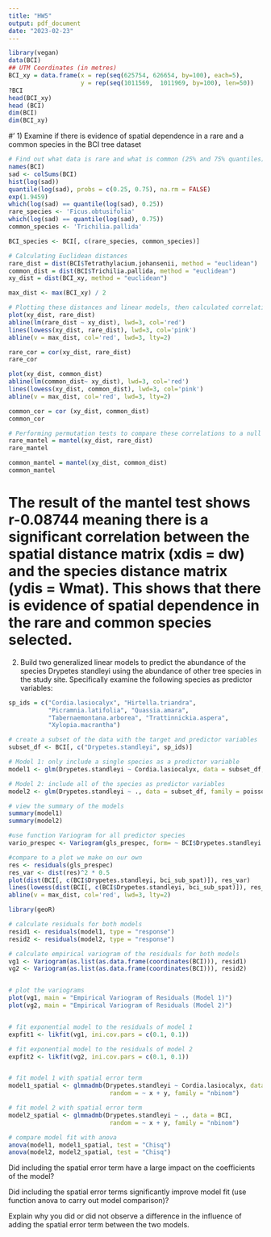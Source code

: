 ```yaml
---
title: "HW5"
output: pdf_document
date: "2023-02-23"
---
```


```r
library(vegan)
data(BCI)
## UTM Coordinates (in metres)
BCI_xy = data.frame(x = rep(seq(625754, 626654, by=100), each=5), 
                    y = rep(seq(1011569,  1011969, by=100), len=50))
?BCI
head(BCI_xy)
head (BCI)
dim(BCI)
dim(BCI_xy)

```

#' 1) Examine if there is evidence of spatial dependence in a rare and a common species in the BCI tree dataset

```r
# Find out what data is rare and what is common (25% and 75% quantiles)
names(BCI)
sad <- colSums(BCI)
hist(log(sad))
quantile(log(sad), probs = c(0.25, 0.75), na.rm = FALSE)
exp(1.9459)
which(log(sad) == quantile(log(sad), 0.25))
rare_species <- 'Ficus.obtusifolia'
which(log(sad) == quantile(log(sad), 0.75))
common_species <- 'Trichilia.pallida'

BCI_species <- BCI[, c(rare_species, common_species)]

# Calculating Euclidean distances
rare_dist = dist(BCI$Tetrathylacium.johansenii, method = "euclidean")
common_dist = dist(BCI$Trichilia.pallida, method = "euclidean")
xy_dist = dist(BCI_xy, method = "euclidean")

max_dist <- max(BCI_xy) / 2

# Plotting these distances and linear models, then calculated correlations
plot(xy_dist, rare_dist)
abline(lm(rare_dist ~ xy_dist), lwd=3, col='red')
lines(lowess(xy_dist, rare_dist), lwd=3, col='pink')
abline(v = max_dist, col='red', lwd=3, lty=2)

rare_cor = cor(xy_dist, rare_dist)
rare_cor

plot(xy_dist, common_dist)
abline(lm(common_dist~ xy_dist), lwd=3, col='red')
lines(lowess(xy_dist, common_dist), lwd=3, col='pink')
abline(v = max_dist, col='red', lwd=3, lty=2)

common_cor = cor (xy_dist, common_dist)
common_cor

# Performing permutation tests to compare these correlations to a null distribution
rare_mantel = mantel(xy_dist, rare_dist)
rare_mantel

common_mantel = mantel(xy_dist, common_dist)
common_mantel
```
# The result of the mantel test shows r-0.08744 meaning there is a significant correlation between the spatial distance matrix (xdis = dw) and the species distance matrix (ydis = Wmat). This shows that there is evidence of spatial dependence in the rare and common species selected.

2) Build two generalized linear models to predict the abundance of the species Drypetes standleyi using the abundance of other tree species in the study site. Specifically examine the following species as predictor variables:

```r
sp_ids = c("Cordia.lasiocalyx", "Hirtella.triandra",
           "Picramnia.latifolia", "Quassia.amara",
           "Tabernaemontana.arborea", "Trattinnickia.aspera", 
           "Xylopia.macrantha")

# create a subset of the data with the target and predictor variables
subset_df <- BCI[, c("Drypetes.standleyi", sp_ids)]

# Model 1: only include a single species as a predictor variable
model1 <- glm(Drypetes.standleyi ~ Cordia.lasiocalyx, data = subset_df, family = poisson)

# Model 2: include all of the species as predictor variables
model2 <- glm(Drypetes.standleyi ~ ., data = subset_df, family = poisson)

# view the summary of the models
summary(model1)
summary(model2)

#use function Variogram for all predictor species 
vario_prespec <- Variogram(gls_prespec, form= ~ BCI$Drypetes.standleyi + bci_sub_spat, resType = 'response')

#compare to a plot we make on our own 
res <- residuals(gls_prespec)
res_var <- dist(res)^2 * 0.5
plot(dist(BCI[, c(BCI$Drypetes.standleyi, bci_sub_spat)]), res_var)
lines(lowess(dist(BCI[, c(BCI$Drypetes.standleyi, bci_sub_spat)]), res_var), col='red', lwd=2)
abline(v = max_dist, col='red', lwd=3, lty=2)

library(geoR)

# calculate residuals for both models
resid1 <- residuals(model1, type = "response")
resid2 <- residuals(model2, type = "response")

# calculate empirical variogram of the residuals for both models
vg1 <- Variogram(as.list(as.data.frame(coordinates(BCI))), resid1)
vg2 <- Variogram(as.list(as.data.frame(coordinates(BCI))), resid2)


# plot the variograms
plot(vg1, main = "Empirical Variogram of Residuals (Model 1)")
plot(vg2, main = "Empirical Variogram of Residuals (Model 2)")


# fit exponential model to the residuals of model 1
expfit1 <- likfit(vg1, ini.cov.pars = c(0.1, 0.1))

# fit exponential model to the residuals of model 2
expfit2 <- likfit(vg2, ini.cov.pars = c(0.1, 0.1))


# fit model 1 with spatial error term
model1_spatial <- glmmadmb(Drypetes.standleyi ~ Cordia.lasiocalyx, data = BCI, 
                            random = ~ x + y, family = "nbinom")

# fit model 2 with spatial error term
model2_spatial <- glmmadmb(Drypetes.standleyi ~ ., data = BCI, 
                            random = ~ x + y, family = "nbinom")

# compare model fit with anova
anova(model1, model1_spatial, test = "Chisq")
anova(model2, model2_spatial, test = "Chisq")

```

Did including the spatial error term have a large impact on the coefficients of the model?

Did including the spatial error terms significantly improve model fit (use function anova to carry out model comparison)?

Explain why you did or did not observe a difference in the influence of adding the spatial error term between the two models.
